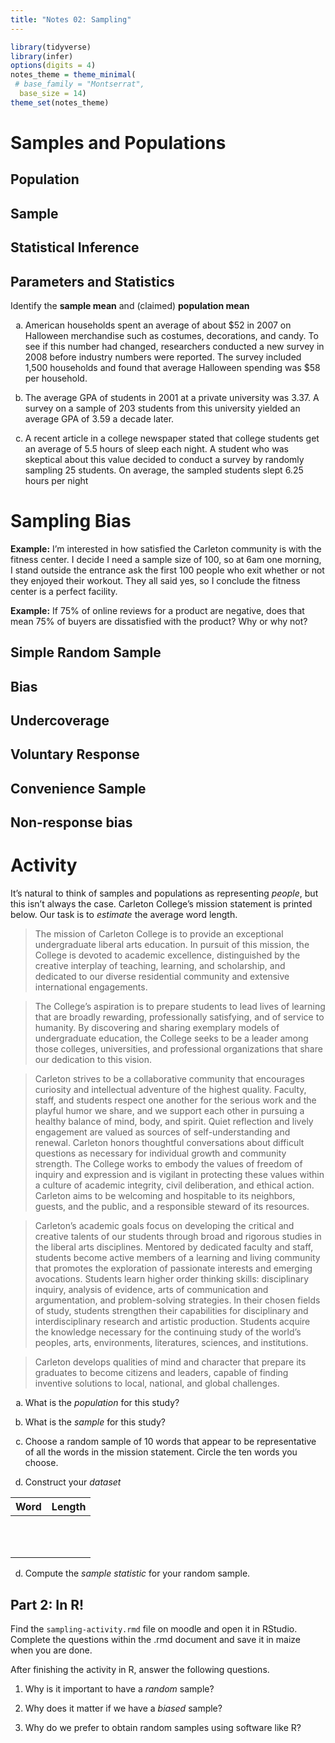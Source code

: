 ```yaml
---
title: "Notes 02: Sampling"
---
```


```r
library(tidyverse)
library(infer)
options(digits = 4)
notes_theme = theme_minimal(
 # base_family = "Montserrat", 
  base_size = 14)
theme_set(notes_theme)
```

# Samples and Populations

::: callout-note
## Population

\vspace{.5in}
:::

::: callout-note
## Sample

\vspace{.5in}
:::

::: callout-note
## Statistical Inference

\vspace{.5in}
:::

::: callout-note
## Parameters and Statistics

\vspace{.5in}
:::

Identify the **sample mean** and (claimed) **population mean**

a.  American households spent an average of about \$52 in 2007 on Halloween merchandise such as costumes, decorations, and candy. To see if this number had changed, researchers conducted a new survey in 2008 before industry numbers were reported. The survey included 1,500 households and found that average Halloween spending was \$58 per household.

b.  The average GPA of students in 2001 at a private university was 3.37. A survey on a sample of 203 students from this university yielded an average GPA of 3.59 a decade later.

c.  A recent article in a college newspaper stated that college students get an average of 5.5 hours of sleep each night. A student who was skeptical about this value decided to conduct a survey by randomly sampling 25 students. On average, the sampled students slept 6.25 hours per night

# Sampling Bias

**Example:** I'm interested in how satisfied the Carleton community is with the fitness center. I decide I need a sample size of 100, so at 6am one morning, I stand outside the entrance ask the first 100 people who exit whether or not they enjoyed their workout. They all said yes, so I conclude the fitness center is a perfect facility.

\vspace{1in}

**Example:** If 75% of online reviews for a product are negative, does that mean 75% of buyers are dissatisfied with the product? Why or why not?

\vspace{1in}

::: callout-note
## Simple Random Sample

\vspace{.5in}
:::

::: callout-note
## Bias

\vspace{.5in}
:::

::: callout-note
## Undercoverage

\vspace{.5in}
:::

::: callout-note
## Voluntary Response

\vspace{.5in}
:::

::: callout-note
## Convenience Sample

\vspace{.5in}
:::

::: callout-note
## Non-response bias

\vspace{.5in}
:::

# Activity

It's natural to think of samples and populations as representing *people*, but this isn't always the case. Carleton College's mission statement is printed below. Our task is to *estimate* the average word length.

> The mission of Carleton College is to provide an exceptional undergraduate liberal arts education. In pursuit of this mission, the College is devoted to academic excellence, distinguished by the creative interplay of teaching, learning, and scholarship, and dedicated to our diverse residential community and extensive international engagements.

> The College’s aspiration is to prepare students to lead lives of learning that are broadly rewarding, professionally satisfying, and of service to humanity. By discovering and sharing exemplary models of undergraduate education, the College seeks to be a leader among those colleges, universities, and professional organizations that share our dedication to this vision.

> Carleton strives to be a collaborative community that encourages curiosity and intellectual adventure of the highest quality. Faculty, staff, and students respect one another for the serious work and the playful humor we share, and we support each other in pursuing a healthy balance of mind, body, and spirit. Quiet reflection and lively engagement are valued as sources of self-understanding and renewal. Carleton honors thoughtful conversations about difficult questions as necessary for individual growth and community strength. The College works to embody the values of freedom of inquiry and expression and is vigilant in protecting these values within a culture of academic integrity, civil deliberation, and ethical action. Carleton aims to be welcoming and hospitable to its neighbors, guests, and the public, and a responsible steward of its resources.

> Carleton’s academic goals focus on developing the critical and creative talents of our students through broad and rigorous studies in the liberal arts disciplines. Mentored by dedicated faculty and staff, students become active members of a learning and living community that promotes the exploration of passionate interests and emerging avocations. Students learn higher order thinking skills: disciplinary inquiry, analysis of evidence, arts of communication and argumentation, and problem-solving strategies. In their chosen fields of study, students strengthen their capabilities for disciplinary and interdisciplinary research and artistic production. Students acquire the knowledge necessary for the continuing study of the world’s peoples, arts, environments, literatures, sciences, and institutions.

> Carleton develops qualities of mind and character that prepare its graduates to become citizens and leaders, capable of finding inventive solutions to local, national, and global challenges.

a.  What is the *population* for this study?

\vspace{.5in}

b.  What is the *sample* for this study?

\vspace{.5in}

c.  Choose a random sample of 10 words that appear to be representative of all the words in the mission statement. Circle the ten words you choose.

d.  Construct your *dataset*

| Word | Length |
|------|--------|
|      |        |
|      |        |
|      |        |
|      |        |
|      |        |
|      |        |
|      |        |
|      |        |
|      |        |
|      |        |
|      |        |

d.  Compute the *sample statistic* for your random sample.

\vspace{.75in}

## Part 2: In R! 

Find the `sampling-activity.rmd` file on moodle and open it in RStudio. Complete the questions within the .rmd document and save it in maize when you are done. 

After finishing the activity in R, answer the following questions. 

1. Why is it important to have a *random* sample? 

\vspace{.75in}

2. Why does it matter if we have a *biased* sample?

\vspace{.75in}

3. Why do we prefer to obtain random samples using software like R? 



